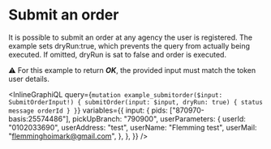 # Submit an order

It is possible to submit an order at any agency the user is registered.
The example sets dryRun:true, which prevents the query from actually being executed.
If omitted, dryRun is sat to false and order is executed.

⚠️ For this example to return _**OK**_, the provided input must match the token user details.

<InlineGraphiQL
  query={`mutation example_submitorder($input: SubmitOrderInput!) {
            submitOrder(input: $input, dryRun: true) {
              status
              message
              orderId
            }
          }`}
  variables={{
    input: {
      pids: ["870970-basis:25574486"],
      pickUpBranch: "790900",
      userParameters: {
        userId: "0102033690",
        userAddress: "test",
        userName: "Flemming test",
        userMail: "flemminghoimark@gmail.com",
      },
    },
  }}
/>
